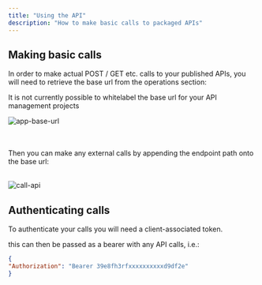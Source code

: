 ```yaml
---
title: "Using the API"
description: "How to make basic calls to packaged APIs"
---
```


## Making basic calls

In order to make actual POST / GET etc. calls to your published APIs, you will need to retrieve the base url from the operations section:<br/>

<Warning>
It is not currently possible to whitelabel the base url for your API management projects
</Warning>

<br/>

![app-base-url](/images/platform/api-management/using-the-api/5qjtsq7qWDIbHtDVRv4Oio_app-base-url.png)

<br/><br/>Then you can make any external calls by appending the endpoint path onto the base url:<br/><br/>

![call-api](/images/platform/api-management/using-the-api/58pcLBpd9MGfdzbEge30m_call-api.png)

## Authenticating calls

To authenticate your calls you will need a client-associated token.

this can then be passed as a bearer with any API calls, i.e.:

```json
{
"Authorization": "Bearer 39e8fh3rfxxxxxxxxxxd9df2e"
}
```
